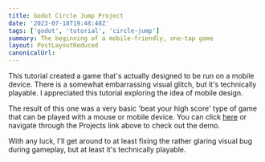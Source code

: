 ```yaml
---
title: Godot Circle Jump Project
date: '2023-07-18T19:48:48Z'
tags: ['godot', 'tutorial', 'circle-jump']
summary: The beginning of a mobile-friendly, one-tap game
layout: PostLayoutReduced
canonicalUrl:
---
```


This tutorial created a game that's actually designed to be run on a mobile device. There is a somewhat embarrassing
visual glitch, but it's technically playable. I appreciated this tutorial exploring the idea of mobile design.

The result of this one was a very basic 'beat your high score' type of game that can be played with a mouse or mobile
device. You can click [here](/projects/godot-circle-jump) or navigate through the Projects link above to check out the demo.

With any luck, I'll get around to at least fixing the rather glaring visual bug during gameplay, but at least it's
technically playable.
